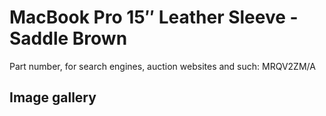 
# MacBook Pro 15″ Leather Sleeve - Saddle Brown

Part number, for search engines, auction websites and such: MRQV2ZM/A

## Image gallery

<div style={{ width: "768px" }}>
  <GalleryComponent
    images={[
      {
        original: "/everysource/MRQV2.png",
        thumbnail: "/everypreview/MRQV2.png",
      },
      {
        original: "/everysource/MRQV2_AV1.png",
        thumbnail: "/everypreview/MRQV2_AV1.png",
      },
      {
        original: "/everysource/MRQV2_AV2_SILVER.png",
        thumbnail: "/everypreview/MRQV2_AV2_SILVER.png",
      },
      {
        original: "/everysource/MRQV2_AV2_SPACE_GRAY.png",
        thumbnail: "/everypreview/MRQV2_AV2_SPACE_GRAY.png",
      }
    ]}
  />
</div>